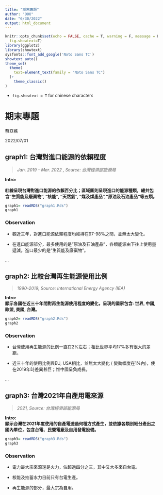 ```yaml
---
title: "期末專題"
author: "OOO"
date: "6/30/2022"
output: html_document
---
```


```r
knitr::opts_chunk$set(echo = FALSE, cache = T, warning = F, message = F, 
  fig.showtext=T)
library(ggplot2)
library(showtext)
sysfonts::font_add_google('Noto Sans TC')
showtext_auto()
theme_set(
  theme(
    text=element_text(family = "Noto Sans TC")
  )+
    theme_classic()
)
```

-   `fig.showtext = T` for chinese characters

# 期末專題

蔡亞樵

2022/07/01

## graph1: 台灣對進口能源的依賴程度

> *Jan. 2019 - Mar. 2022 , Source: 台灣經濟部能源局*

**Intro:\
\
紅線呈現台灣對進口能源的依賴百分比；區域圖則呈現進口的能源種類，總共包含"生質能及廢棄物", "核能", "天然氣", "煤及煤產品","原油及石油產品"等五類。**

```r
graph1= readRDS("graph1.Rds")
graph1
```

### Observation

-   觀近三年，對進口能源依賴程度均維持在97-98%之間，並無太大變化。

-   在進口能源部分，最多使用的是"原油及石油產品"，各類能源由下往上使用量遞減，進口最少的是"生質能及廢棄物"。

...

## graph2: 比較台灣再生能源使用比例

> *1990-2019, Source: International Energy Agency (IEA)*

**Intro:\
顯示各國在近三十年間對再生能源使用程度的變化，呈現的國家包含: 世界, 中國, 歐盟, 美國, 台灣。**

```r
graph2= readRDS("graph2.Rds")
graph2
```

### Observation

-   台灣使用再生能源的比例一直在2%左右；相比世界平均17%多有很大的差距。

-   近三十年的使用比例與EU, USA相比，並無太大變化 ( 變動幅度在1%內)，使在2019年時差異甚巨；惟中國呈負成長。

...

## graph3: 台灣2021年自產用電來源

> *2021, Source: 台灣經濟部能源局*

**Intro:\
顯示台灣在2021年度使用的自產電透過何種方式產生，並依據各類別細分產出之國內單位，包含台電、民營電廠及自用發電設備。**

```r
graph3= readRDS("graph3.Rds")
graph3
```

### Observation

-   電力最大宗來源還是火力，佔超過四分之三，其中又大多來自台電。

-   核能及抽蓄水力目前只有台電生產。

-   再生能源的部分，最大宗為自用。
